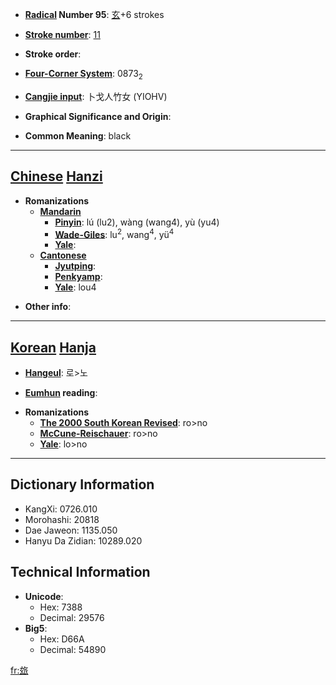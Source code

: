 * '''[[Wiktionary:Chinese radical index| Radical]] Number 95''': [[Wiktionary:Chinese radical index 玄|玄]]+6 strokes

* '''[[Wiktionary:Chinese total strokes index|Stroke number]]''': [[Wiktionary:Chinese total strokes index 11|11]]

* '''Stroke order''': 

* '''[[Wiktionary:Chinese four corner index|Four-Corner System]]''': 0873<sub>2</sub>

* '''[[Wiktionary:Chinese Cangjie index|Cangjie input]]''': 卜戈人竹女 (YIOHV)

* '''Graphical Significance and Origin''': 

* '''Common Meaning''': black

----

== [[Chinese]] [[Hanzi]] ==

* '''Romanizations'''
** '''[[Mandarin]]'''
*** '''[[Pinyin]]''': lú (lu2), wàng (wang4), yù (yu4)
*** '''[[Wade-Giles]]''': lu<sup>2</sup>, wang<sup>4</sup>, yü<sup>4</sup>
*** '''[[Yale]]''': 
** '''[[Cantonese]]'''
*** '''[[Jyutping]]''':
*** '''[[Penkyamp]]''': 
*** '''[[Yale]]''': lou4

* '''Other info''': 

----

== [[Korean]] [[Hanja]] ==

* '''[[Hangeul]]''': 로>노

* '''[[Eumhun]] reading''': 

* '''Romanizations'''
** '''[[The 2000 South Korean Revised Romanization|The 2000 South Korean Revised]]''': ro>no
** '''[[McCune-Reischauer]]''': ro>no
** '''[[Yale]]''': lo>no

----

== Dictionary Information ==

* KangXi: 0726.010
* Morohashi: 20818
* Dae Jaweon: 1135.050
* Hanyu Da Zidian: 10289.020

== Technical Information ==

* '''Unicode''':
** Hex: 7388
** Decimal: 29576
* '''Big5''':
** Hex: D66A
** Decimal: 54890

[[fr:玈]]
